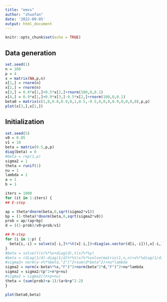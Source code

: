 ```yaml
---
title: "emvs"
author: "zhuofan"
date: '2022-09-05'
output: html_document
---
```


```r
knitr::opts_chunk$set(echo = TRUE)
```
## Data generation
```r
set.seed(1)
n = 100
p = 4
x = matrix(NA,p,n)
x[1,] = rnorm(n)
x[2,] = rnorm(n)
x[3,] = 0.8*x[1,]+0.5*x[2,]+rnorm(100,0,0.1)
x[4,] = 0.9*x[1,]+0.9*x[3,]-0.5*x[2,]+rnorm(100,0,0.1)
beta0 = matrix(c(1,0,0.8,0.9,0,1,0.5,-0.5,0,0,0,0.9,0,0,0,0),p,p)
plot(x[3,],x[1,])

```
## Initialization
```r
set.seed(5)
v0 = 0.05
v1 = 10
beta = matrix(0.5,p,p)
diag(beta) = 0
#beta = rep(1,p)
sigma2 = 1
theta = runif(1)
nu = 1
lambda = 1
a = 1
b = 1
```

```r
iters = 1000
for (it in 1:iters) {
## E-step

ap = theta*dnorm(beta,0,sqrt(sigma2*v1))
bp = (1-theta)*dnorm(beta,0,sqrt(sigma2*v0))
prob = ap/(ap+bp)
d = ((1-prob)/v0+prob/v1)

## M-step
for (i in 1:p) {
  beta[i,-i] = solve(x[-i,]%*%t(x[-i,])+diag(as.vector(d[i,-i])),x[-i,]%*%(x[i,]))
}
#beta = solve(t(x)%*%x+diag(d),t(x)%*%y)
#beta = (diag(1/d)-diag(1/d)%*%t(x)%*%solve(matrix(1,n,n)+x%*%diag(1/d)%*%t(x),x%*%diag(1/d)))%*%t(x)%*%y
#sigma2= norm(y-x%*%beta,"2")^2+sum(d*beta^2)+nu*lambda
sigma2 = norm(x-beta%*%x,"F")^2+norm(beta^2*d,"F")^2+nu*lambda
sigma2 = sigma2/(p^2+n*p+nu)
#sigma2 = sigma2/(n+p+nu)
theta = (sum(prob)+a-1)/(a+b+p^2-2)
}
```
```r
plot(beta0,beta)
```